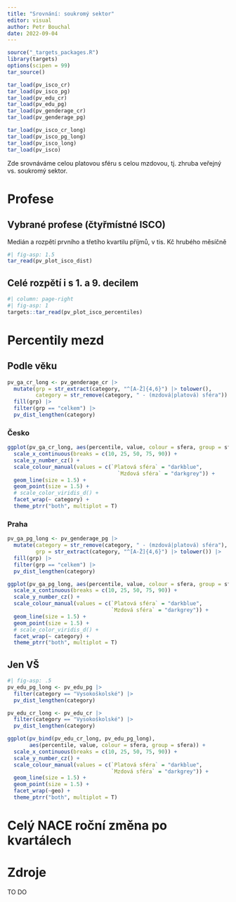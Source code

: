 ```yaml
---
title: "Srovnání: soukromý sektor"
editor: visual
author: Petr Bouchal
date: 2022-09-04
---
```


```r
source("_targets_packages.R")
library(targets)
options(scipen = 99)
tar_source()

tar_load(pv_isco_cr)
tar_load(pv_isco_pg)
tar_load(pv_edu_cr)
tar_load(pv_edu_pg)
tar_load(pv_genderage_cr)
tar_load(pv_genderage_pg)

tar_load(pv_isco_cr_long)
tar_load(pv_isco_pg_long)
tar_load(pv_isco_long)
tar_load(pv_isco)
```

Zde srovnáváme celou platovou sféru s celou mzdovou, tj.
zhruba veřejný vs. soukromý sektor.

# Profese

## Vybrané profese (čtyřmístné ISCO)

Medián a rozpětí prvního a třetího kvartilu příjmů, v tis.
Kč hrubého měsíčně

```r
#| fig-asp: 1.5
tar_read(pv_plot_isco_dist)
```

## Celé rozpětí i s 1. a 9. decilem

```r
#| column: page-right
#| fig-asp: 1
targets::tar_read(pv_plot_isco_percentiles)
```

# Percentily mezd

## Podle věku

```r
pv_ga_cr_long <- pv_genderage_cr |>
  mutate(grp = str_extract(category, "^[A-Ž]{4,6}") |> tolower(),
         category = str_remove(category, " - (mzdová|platová) sféra")) |>
  fill(grp) |>
  filter(grp == "celkem") |>
  pv_dist_lengthen(category)
```

### Česko

```r
ggplot(pv_ga_cr_long, aes(percentile, value, colour = sfera, group = sfera)) +
  scale_x_continuous(breaks = c(10, 25, 50, 75, 90)) +
  scale_y_number_cz() +
  scale_colour_manual(values = c(`Platová sféra` = "darkblue",
                                   `Mzdová sféra` = "darkgrey")) +
  geom_line(size = 1.5) +
  geom_point(size = 1.5) +
  # scale_color_viridis_d() +
  facet_wrap(~ category) +
  theme_ptrr("both", multiplot = T)
```

### Praha

```r
pv_ga_pg_long <- pv_genderage_pg |>
  mutate(category = str_remove(category, " - (mzdová|platová) sféra"),
         grp = str_extract(category, "^[A-Ž]{4,6}") |> tolower()) |>
  fill(grp) |>
  filter(grp == "celkem") |>
  pv_dist_lengthen(category)

ggplot(pv_ga_pg_long, aes(percentile, value, colour = sfera, group = sfera)) +
  scale_x_continuous(breaks = c(10, 25, 50, 75, 90)) +
  scale_y_number_cz() +
  scale_colour_manual(values = c(`Platová sféra` = "darkblue",
                                 `Mzdová sféra` = "darkgrey")) +
  geom_line(size = 1.5) +
  geom_point(size = 1.5) +
  # scale_color_viridis_d() +
  facet_wrap(~ category) +
  theme_ptrr("both", multiplot = T)
```

## Jen VŠ

```r
#| fig-asp: .5
pv_edu_pg_long <- pv_edu_pg |>
  filter(category == "Vysokoškolské") |>
  pv_dist_lengthen(category)

pv_edu_cr_long <- pv_edu_cr |>
  filter(category == "Vysokoškolské") |>
  pv_dist_lengthen(category)

ggplot(pv_bind(pv_edu_cr_long, pv_edu_pg_long),
       aes(percentile, value, colour = sfera, group = sfera)) +
  scale_x_continuous(breaks = c(10, 25, 50, 75, 90)) +
  scale_y_number_cz() +
  scale_colour_manual(values = c(`Platová sféra` = "darkblue",
                                 `Mzdová sféra` = "darkgrey")) +
  geom_line(size = 1.5) +
  geom_point(size = 1.5) +
  facet_wrap(~geo) +
  theme_ptrr("both", multiplot = T)
```

# Celý NACE roční změna po kvartálech

# Zdroje

TO DO
